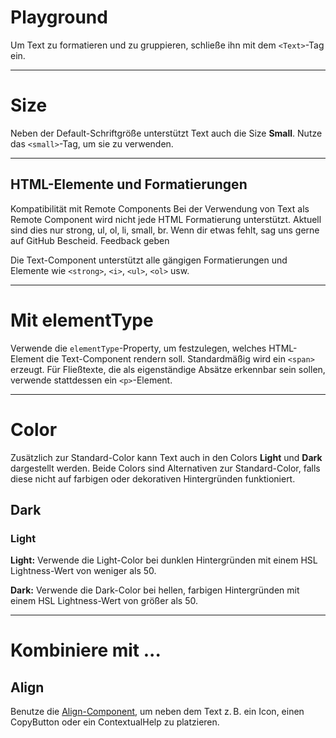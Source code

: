 # Playground

Um Text zu formatieren und zu gruppieren, schließe ihn mit dem `<Text>`-Tag ein.

<LiveCodeEditor />

---

# Size

Neben der Default-Schriftgröße unterstützt Text auch die Size **Small**. Nutze
das `<small>`-Tag, um sie zu verwenden.

<LiveCodeEditor example="size" editorCollapsed />

---

## HTML-Elemente und Formatierungen

<Alert>
  <Heading>Kompatibilität mit Remote Components</Heading>
  <Content>
    Bei der Verwendung von Text als Remote Component wird nicht jede HTML
    Formatierung unterstützt. Aktuell sind dies nur strong, ul, ol, li, small,
    br. Wenn dir etwas fehlt, sag uns gerne auf GitHub Bescheid.
    <Link href="https://github.com/mittwald/flow/issues/new?title=Feedback%20on%20Text%20component">
      Feedback geben
    </Link>
  </Content>
</Alert>

Die Text-Component unterstützt alle gängigen Formatierungen und Elemente wie
`<strong>`, `<i>`, `<ul>`, `<ol>` usw.

<LiveCodeEditor example="html" editorCollapsed />

---

# Mit elementType

Verwende die `elementType`-Property, um festzulegen, welches HTML-Element die
Text-Component rendern soll. Standardmäßig wird ein `<span>` erzeugt. Für
Fließtexte, die als eigenständige Absätze erkennbar sein sollen, verwende
stattdessen ein `<p>`-Element.

<LiveCodeEditor example="elementType" editorCollapsed />

---

# Color

Zusätzlich zur Standard-Color kann Text auch in den Colors **Light** und
**Dark** dargestellt werden. Beide Colors sind Alternativen zur Standard-Color,
falls diese nicht auf farbigen oder dekorativen Hintergründen funktioniert.

## Dark

<LiveCodeEditor example="dark" bgColor="light" editorCollapsed />

### Light

<LiveCodeEditor example="light" bgColor="dark" editorCollapsed />

**Light:** Verwende die Light-Color bei dunklen Hintergründen mit einem HSL
Lightness-Wert von weniger als 50.

**Dark:** Verwende die Dark-Color bei hellen, farbigen Hintergründen mit einem
HSL Lightness-Wert von größer als 50.

---

# Kombiniere mit ...

## Align

Benutze die [Align-Component](/03-components/structure/align/overview), um neben dem Text
z. B. ein Icon, einen CopyButton oder ein ContextualHelp zu platzieren.

<LiveCodeEditor example="align" editorCollapsed />
